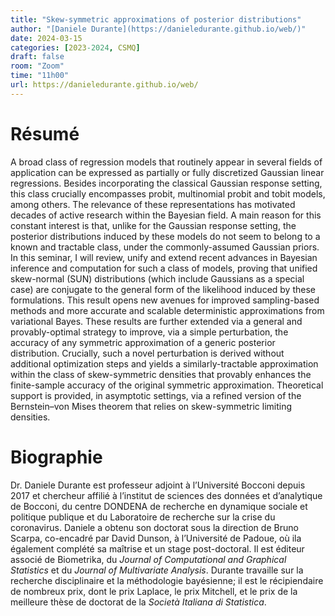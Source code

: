 ```yaml
---
title: "Skew-symmetric approximations of posterior distributions"
author: "[Daniele Durante](https://danieledurante.github.io/web/)"
date: 2024-03-15
categories: [2023-2024, CSMQ]
draft: false
room: "Zoom"
time: "11h00"
url: https://danieledurante.github.io/web/
---
```


# Résumé



A broad class of regression models that routinely appear in several fields of application can be expressed as partially or fully discretized Gaussian linear regressions. Besides incorporating the classical Gaussian response setting, this class crucially encompasses probit, multinomial probit and tobit models, among others. The relevance of these representations has motivated decades of active research within the Bayesian field. A main reason for this constant interest is that, unlike for the Gaussian response setting, the posterior distributions induced by these models do not seem to belong to a known and tractable class, under the commonly-assumed Gaussian priors. In this seminar, I will review, unify and extend recent advances in Bayesian inference and computation for such a class of models, proving that unified skew-normal (SUN) distributions (which include Gaussians as a special case) are conjugate to the general form of the likelihood induced by these formulations. This result opens new avenues for improved sampling-based methods and more accurate and scalable deterministic approximations from variational Bayes. These results are further extended via a general and provably-optimal strategy to improve, via a simple perturbation, the accuracy of any symmetric approximation of a generic posterior distribution. Crucially, such a novel perturbation is derived without additional optimization steps and yields a similarly-tractable approximation within the class of skew-symmetric densities that provably enhances the finite-sample accuracy of the original symmetric approximation. Theoretical support is provided, in asymptotic settings, via a refined version of the Bernstein–von Mises theorem that relies on skew-symmetric limiting densities.

# Biographie

Dr. Daniele Durante est professeur adjoint à l'Université Bocconi depuis 2017 et chercheur affilié à l'institut de sciences des données et d'analytique de Bocconi, du centre DONDENA de recherche en dynamique sociale et politique publique et du Laboratoire de recherche sur la crise du coronavirus. Daniele a obtenu son doctorat sous la direction de Bruno Scarpa, co-encadré par David Dunson, à l'Université de Padoue, où ila également complété sa maîtrise et un stage post-doctoral. Il est éditeur associé de Biometrika, du *Journal of Computational and Graphical Statistics* et du *Journal of Multivariate Analysis*.
Durante travaille sur la recherche disciplinaire et la méthodologie bayésienne; il est le récipiendaire de nombreux prix, dont le prix Laplace, le prix Mitchell, et le prix de la meilleure thèse de doctorat de la *Società Italiana di Statistica*.

